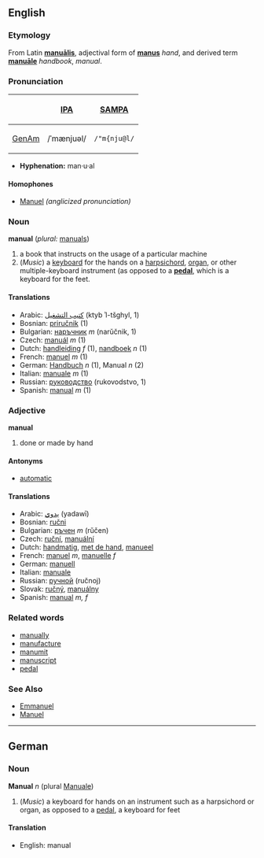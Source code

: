 ==English==
===Etymology===
From Latin '''[[manualis|manuālis]]''', adjectival form of '''[[manus]]''' ''hand'', and derived term '''[[manuale|manuāle]]''' ''handbook'', ''manual''.

===Pronunciation===
{| border=1 cellpadding=5
! !! [[w:International Phonetic Alphabet|IPA]] !! [[w:SAMPA|SAMPA]]
|-
! [[GenAm]]
| /ˈmænjuəl/ || <tt>/"m{nju@l/</tt>
|}

*'''Hyphenation:''' man·u·al

====Homophones====
*[[Manuel]] ''(anglicized pronunciation)''

===Noun===
'''manual''' (''plural:'' [[manuals]])
# a book that instructs on the usage of a particular machine
# (''Music'') a [[keyboard]] for the hands on a [[harpsichord]], [[organ]], or other multiple-keyboard instrument (as opposed to a '''[[pedal]]''', which is a keyboard for the feet.

====Translations====
*Arabic: [[كتيب التشغيل]] (ktyb ʾl-tšghyl, 1)
*Bosnian: [[priručnik]] (1)
*Bulgarian: [[наръчник]] ''m'' (narŭčnik, 1)
*Czech: [[manuál]] ''m'' (1)
*Dutch: [[handleiding]] ''f'' (1), [[nandboek]] ''n'' (1)
*French: [[manuel]] ''m'' (1)
*German: [[Handbuch]] ''n'' (1), Manual ''n'' (2)
*Italian: [[manuale]] ''m'' (1)
*Russian: [[руководство]] (rukovodstvo, 1)
*Spanish: [[manual]] ''m'' (1)


===Adjective===
'''manual'''
# done or made by hand

====Antonyms====
*[[automatic]]

====Translations====
*Arabic: [[يدوي]] (yadawī)
*Bosnian: [[ručni]]
*Bulgarian: [[ръчен]] ''m'' (rŭčen)
*Czech:  [[ruční]], [[manuální]]
*Dutch: [[handmatig]], [[met de hand]], [[manueel]]
*French: [[manuel]] ''m'', [[manuelle]] ''f''
*German: [[manuell]]
*Italian: [[manuale]]
*Russian: [[ручной]] (ručnoj)
*Slovak:  [[ručný]], [[manuálny]]
*Spanish: [[manual]] ''m, f''

===Related words===
*[[manually]]
*[[manufacture]]
*[[manumit]]
*[[manuscript]]
*[[pedal]]

===See Also===
*[[Emmanuel]]
*[[Manuel]]

----
==German==
===Noun===
'''Manual''' ''n'' (plural [[Manuale]])

# (''Music'') a keyboard for hands on an instrument such as a harpsichord or organ, as opposed to a [[pedal]], a keyboard for feet

====Translation====
*English: manual